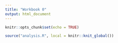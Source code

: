 ```yaml
---
title: "Workbook 0"
output: html_document
---
```


```r
knitr::opts_chunk$set(echo = TRUE)
```


```r
source("analysis.R", local = knitr::knit_global())


```

